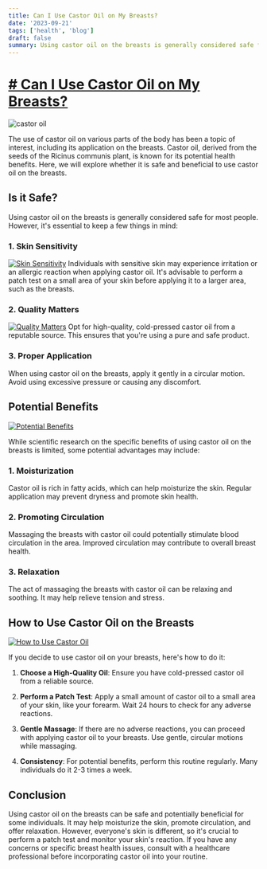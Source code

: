 ```yaml
---
title: Can I Use Castor Oil on My Breasts?
date: '2023-09-21'
tags: ['health', 'blog']
draft: false
summary: Using castor oil on the breasts is generally considered safe for most people. However, it's essential to keep a few things in mind
---
```



# [# Can I Use Castor Oil on My Breasts?](https://amzn.to/3LyYcvv)
![castor oil](https://m.media-amazon.com/images/I/711phB08xiL._SL1200_.jpg)

The use of castor oil on various parts of the body has been a topic of interest, including its application on the breasts. Castor oil, derived from the seeds of the Ricinus communis plant, is known for its potential health benefits. Here, we will explore whether it is safe and beneficial to use castor oil on the breasts.

## Is it Safe?

Using castor oil on the breasts is generally considered safe for most people. However, it's essential to keep a few things in mind:

### 1. Skin Sensitivity
[![Skin Sensitivity](https://amzn.to/3LyYcvv)](https://amzn.to/3LyYcvv)
Individuals with sensitive skin may experience irritation or an allergic reaction when applying castor oil. It's advisable to perform a patch test on a small area of your skin before applying it to a larger area, such as the breasts.

### 2. Quality Matters
[![Quality Matters](https://amzn.to/3LyYcvv)](https://amzn.to/3LyYcvv)
Opt for high-quality, cold-pressed castor oil from a reputable source. This ensures that you're using a pure and safe product.

### 3. Proper Application

When using castor oil on the breasts, apply it gently in a circular motion. Avoid using excessive pressure or causing any discomfort.

## Potential Benefits
[![Potential Benefits](https://amzn.to/3LyYcvv)](https://amzn.to/3LyYcvv)

While scientific research on the specific benefits of using castor oil on the breasts is limited, some potential advantages may include:

### 1. Moisturization

Castor oil is rich in fatty acids, which can help moisturize the skin. Regular application may prevent dryness and promote skin health.

### 2. Promoting Circulation

Massaging the breasts with castor oil could potentially stimulate blood circulation in the area. Improved circulation may contribute to overall breast health.

### 3. Relaxation

The act of massaging the breasts with castor oil can be relaxing and soothing. It may help relieve tension and stress.

## How to Use Castor Oil on the Breasts
[![How to Use Castor Oil](https://amzn.to/3LyYcvv)](https://amzn.to/3LyYcvv)

If you decide to use castor oil on your breasts, here's how to do it:

1.  **Choose a High-Quality Oil**: Ensure you have cold-pressed castor oil from a reliable source.
    
2.  **Perform a Patch Test**: Apply a small amount of castor oil to a small area of your skin, like your forearm. Wait 24 hours to check for any adverse reactions.
    
3.  **Gentle Massage**: If there are no adverse reactions, you can proceed with applying castor oil to your breasts. Use gentle, circular motions while massaging.
    
4.  **Consistency**: For potential benefits, perform this routine regularly. Many individuals do it 2-3 times a week.

## Conclusion

Using castor oil on the breasts can be safe and potentially beneficial for some individuals. It may help moisturize the skin, promote circulation, and offer relaxation. However, everyone's skin is different, so it's crucial to perform a patch test and monitor your skin's reaction. If you have any concerns or specific breast health issues, consult with a healthcare professional before incorporating castor oil into your routine.
